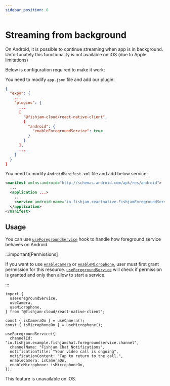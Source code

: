 ```yaml
---
sidebar_position: 6
---
```



# Streaming from background

On Android, it is possible to continue streaming when app is in background. Unfortunately this functionality is not available on iOS (due to Apple limitations)

Below is configuration required to make it work:

<Tabs groupId="app-type">

  <TabItem value="expo" label="Expo">

You need to modify `app.json` file and add our plugin:

```json
{
  "expo": {
    ...
    "plugins": {
      ...
      [
        "@fishjam-cloud/react-native-client",
        {
          "android": {
            "enableForegroundService": true
          }
        }
      ],
      ...
    }
  }
}
```

  </TabItem>
  <TabItem value="rn" label="Bare workflow">

You need to modify `AndroidManifest.xml` file and add below service:

```xml title='AndroidManifest.xml'
<manifest xmlns:android="http://schemas.android.com/apk/res/android">
  ...
  <application ...>
    ...
    <service android:name="io.fishjam.reactnative.FishjamForegroundService" android:foregroundServiceType="camera|microphone|mediaProjection"/>
  </application>
</manifest>
```

  </TabItem>
</Tabs>

## Usage

<Tabs groupId="app-type">

  <TabItem value="android" label="Android">

You can use [`useForegroundService`](/api/mobile/functions/useForegroundService) hook to handle how foreground service behaves on Android.

:::important[Permissions]

If you want to use [`enableCamera`](/api/mobile/type-aliases/ForegroundServiceConfig#enablecamera) or [`enableMicrophone`](/api/mobile/type-aliases/ForegroundServiceConfig#enablemicrophone),
user must first grant permission for this resource. [`useForegroundService`](/api/mobile/functions/useForegroundService) will check if permission is
granted and only then allow to start a service.

:::

```tsx
import {
  useForegroundService,
  useCamera,
  useMicrophone,
} from "@fishjam-cloud/react-native-client";

const { isCameraOn } = useCamera();
const { isMicrophoneOn } = useMicrophone();

useForegroundService({
  channelId: "io.fishjam.example.fishjamchat.foregroundservice.channel",
  channelName: "Fishjam Chat Notifications",
  notificationTitle: "Your video call is ongoing",
  notificationContent: "Tap to return to the call.",
  enableCamera: isCameraOn,
  enableMicrophone: isMicrophoneOn,
});
```

  </TabItem>
  <TabItem value="ios" label="iOS">
This feature is unavailable on iOS.
  </TabItem>
</Tabs>
